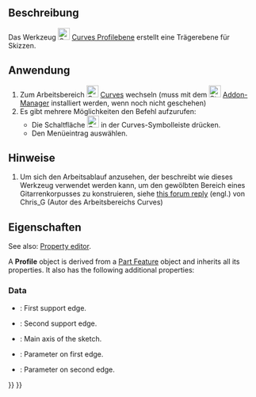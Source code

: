 <languages/>

{{Docnav/de
|[[Curves_Sweep2Rails/de|Sweep2Rails]]
|[[Curves_PipeshellProfile/de|PipeshellProfile]]
|[[Curves_Workbench/de|Curves]]
|IconL=Curves_Sweep2Rails.svg
|IconR=Curves_PipeshellProfile.svg
|IconC=Curves_workbench_icon.svg
}}

{{GuiCommand/de
|Name=Curves ProfileSupport
|Name/de=Curves Profilebene
|MenuLocation=Surfaces → Profile support plane
|Workbenches=[[Curves_Workbench/de|Curves]]
}}

<span id="Description"></span>
==Beschreibung==

Das Werkzeug [[Image:Curves_ProfileSupport.svg|24px]] [[Curves_ProfileSupport/de|Curves Profilebene]] erstellt eine Trägerebene für Skizzen.

<span id="Usage"></span>
==Anwendung==

<div class="mw-translate-fuzzy">
# Zum Arbeitsbereich [[Image:Curves_workbench_icon.svg|24px]] [[Curves_Workbench/de|Curves]] wechseln (muss mit dem  [[Image:Std_AddonMgr.svg|24px]] [[Std_AddonMgr/de|Addon-Manager]] installiert werden, wenn noch nicht geschehen)
# Es gibt mehrere Möglichkeiten den Befehl aufzurufen:
#* Die Schaltfläche [[Image:Curves_ProfileSupport.svg|24px]] in der Curves-Symbolleiste drücken.
#* Den Menüeintrag {{MenuCommand|Curves → Profile support plane}} auswählen.
</div>

<span id="Notes"></span>
==Hinweise==

<div class="mw-translate-fuzzy">
# Um sich den Arbeitsablauf anzusehen, der beschreibt wie dieses Werkzeug verwendet werden kann, um den gewölbten Bereich eines Gitarrenkorpusses zu konstruieren, siehe [https://forum.freecadweb.org/viewtopic.php?f=3&t=22675&start=90#p203978 this forum reply] (engl.) von Chris_G (Autor des Arbeitsbereichs Curves)
</div>

<span id="Properties"></span>
==Eigenschaften==

<div lang="en" dir="ltr" class="mw-content-ltr">
See also: [[Property_editor|Property editor]].
</div>

<div lang="en" dir="ltr" class="mw-content-ltr">
A '''Profile''' object is derived from a [[Part_Feature|Part Feature]] object and inherits all its properties. It also has the following additional properties:
</div>

<div lang="en" dir="ltr" class="mw-content-ltr">
===Data===
</div>

<div lang="en" dir="ltr" class="mw-content-ltr">
{{TitleProperty|Profile}}
</div>

<div lang="en" dir="ltr" class="mw-content-ltr">
* {{PropertyData|Edge1|LinkSub|Dynamic}}: First support edge.
* {{PropertyData|Edge2|LinkSub|Dynamic}}: Second support edge.
* {{PropertyData|MainAxis|Vector|Dynamic}}: Main axis of the sketch.
* {{PropertyData|Parameter1|Float|Dynamic}}: Parameter on first edge.
* {{PropertyData|Parameter2|Float|Dynamic}}: Parameter on second edge.
</div>


{{Docnav/de
|[[Curves_Sweep2Rails/de|Sweep2Rails]]
|[[Curves_PipeshellProfile/de|PipeshellProfile]]
|[[Curves_Workbench/de|Curves]]
|IconL=Curves_Sweep2Rails.svg
|IconR=Curves_PipeshellProfile.svg
|IconC=Curves_workbench_icon.svg
}}

{{Curves Tools navi{{#translation:}}}}
{{Userdocnavi{{#translation:}}}}